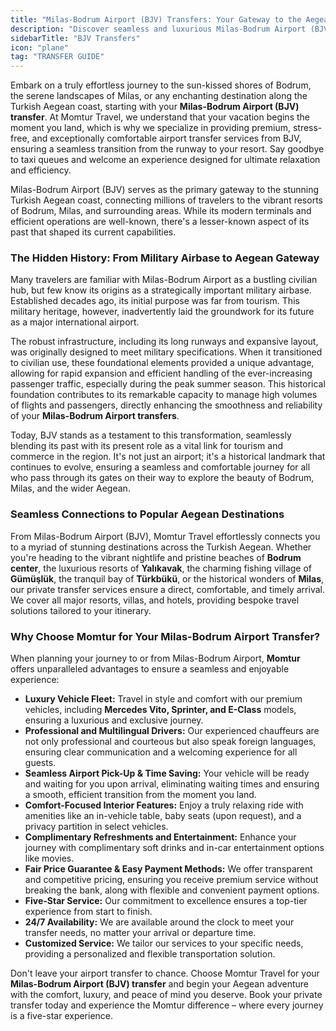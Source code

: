 ```yaml
---
title: "Milas-Bodrum Airport (BJV) Transfers: Your Gateway to the Aegean Coast"
description: "Discover seamless and luxurious Milas-Bodrum Airport (BJV) transfers with Momtur Travel. Experience comfort, reliability, and five-star service to Bodrum, Milas, and beyond."
sidebarTitle: "BJV Transfers"
icon: "plane"
tag: "TRANSFER GUIDE"
---
```


Embark on a truly effortless journey to the sun-kissed shores of Bodrum, the serene landscapes of Milas, or any enchanting destination along the Turkish Aegean coast, starting with your **Milas-Bodrum Airport (BJV) transfer**. At Momtur Travel, we understand that your vacation begins the moment you land, which is why we specialize in providing premium, stress-free, and exceptionally comfortable airport transfer services from BJV, ensuring a seamless transition from the runway to your resort. Say goodbye to taxi queues and welcome an experience designed for ultimate relaxation and efficiency.

Milas-Bodrum Airport (BJV) serves as the primary gateway to the stunning Turkish Aegean coast, connecting millions of travelers to the vibrant resorts of Bodrum, Milas, and surrounding areas. While its modern terminals and efficient operations are well-known, there's a lesser-known aspect of its past that shaped its current capabilities.

### The Hidden History: From Military Airbase to Aegean Gateway

Many travelers are familiar with Milas-Bodrum Airport as a bustling civilian hub, but few know its origins as a strategically important military airbase. Established decades ago, its initial purpose was far from tourism. This military heritage, however, inadvertently laid the groundwork for its future as a major international airport.

The robust infrastructure, including its long runways and expansive layout, was originally designed to meet military specifications. When it transitioned to civilian use, these foundational elements provided a unique advantage, allowing for rapid expansion and efficient handling of the ever-increasing passenger traffic, especially during the peak summer season. This historical foundation contributes to its remarkable capacity to manage high volumes of flights and passengers, directly enhancing the smoothness and reliability of your **Milas-Bodrum Airport transfers**.

Today, BJV stands as a testament to this transformation, seamlessly blending its past with its present role as a vital link for tourism and commerce in the region. It's not just an airport; it's a historical landmark that continues to evolve, ensuring a seamless and comfortable journey for all who pass through its gates on their way to explore the beauty of Bodrum, Milas, and the wider Aegean.

### Seamless Connections to Popular Aegean Destinations

From Milas-Bodrum Airport (BJV), Momtur Travel effortlessly connects you to a myriad of stunning destinations across the Turkish Aegean. Whether you're heading to the vibrant nightlife and pristine beaches of **Bodrum center**, the luxurious resorts of **Yalıkavak**, the charming fishing village of **Gümüşlük**, the tranquil bay of **Türkbükü**, or the historical wonders of **Milas**, our private transfer services ensure a direct, comfortable, and timely arrival. We cover all major resorts, villas, and hotels, providing bespoke travel solutions tailored to your itinerary.

### Why Choose Momtur for Your Milas-Bodrum Airport Transfer?

When planning your journey to or from Milas-Bodrum Airport, **Momtur** offers unparalleled advantages to ensure a seamless and enjoyable experience:

*   **Luxury Vehicle Fleet:** Travel in style and comfort with our premium vehicles, including **Mercedes Vito, Sprinter, and E-Class** models, ensuring a luxurious and exclusive journey.
*   **Professional and Multilingual Drivers:** Our experienced chauffeurs are not only professional and courteous but also speak foreign languages, ensuring clear communication and a welcoming experience for all guests.
*   **Seamless Airport Pick-Up & Time Saving:** Your vehicle will be ready and waiting for you upon arrival, eliminating waiting times and ensuring a smooth, efficient transition from the moment you land.
*   **Comfort-Focused Interior Features:** Enjoy a truly relaxing ride with amenities like an in-vehicle table, baby seats (upon request), and a privacy partition in select vehicles.
*   **Complimentary Refreshments and Entertainment:** Enhance your journey with complimentary soft drinks and in-car entertainment options like movies.
*   **Fair Price Guarantee & Easy Payment Methods:** We offer transparent and competitive pricing, ensuring you receive premium service without breaking the bank, along with flexible and convenient payment options.
*   **Five-Star Service:** Our commitment to excellence ensures a top-tier experience from start to finish.
*   **24/7 Availability:** We are available around the clock to meet your transfer needs, no matter your arrival or departure time.
*   **Customized Service:** We tailor our services to your specific needs, providing a personalized and flexible transportation solution.

Don't leave your airport transfer to chance. Choose Momtur Travel for your **Milas-Bodrum Airport (BJV) transfer** and begin your Aegean adventure with the comfort, luxury, and peace of mind you deserve. Book your private transfer today and experience the Momtur difference – where every journey is a five-star experience.